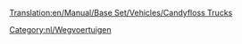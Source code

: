 [[Translation:en/Manual/Base Set/Vehicles/Candyfloss Trucks]]

{{nl/Wegvoertuig|name     = MightyMover Suikerspintruck
  |img      = CandyflossTruck.png
  |price    = £4.797 (€ 9.594)
  |speed    = 30 mph (48 km/h)
  |annual   = £421 (€ 842)
  |designed = 1935
  |life     = 15
  |capacity = 17 ton [[nl/suikerspin|suikerspinnen]]
}}
{{nl/Wegvoertuig|name     = Powernaught Suikerspintruck
  |img      = CandyflossTruck.png
  |price    = £6.027 (€ 12.054)
  |speed    = 55 mph (88 km/h)
  |annual   = £787 (€ 1.574)
  |designed = 1976
  |life     = 15
  |capacity = 19 ton [[nl/suikerspin|suikerspinnen]]
}}
{{nl/Wegvoertuig|name     = Wizzowow Suikerspintruck
  |img      = CandyflossTruck.png
  |price    = £6.437 (€ 12.874)
  |speed    = 70 mph (112 km/h)
  |annual   = £1.125 (€ 2.250)
  |designed = 2013
  |life     = 15
  |capacity = 22 ton [[nl/suikerspin|suikerspinnen]]
}}
[[Category:nl/Wegvoertuigen]]